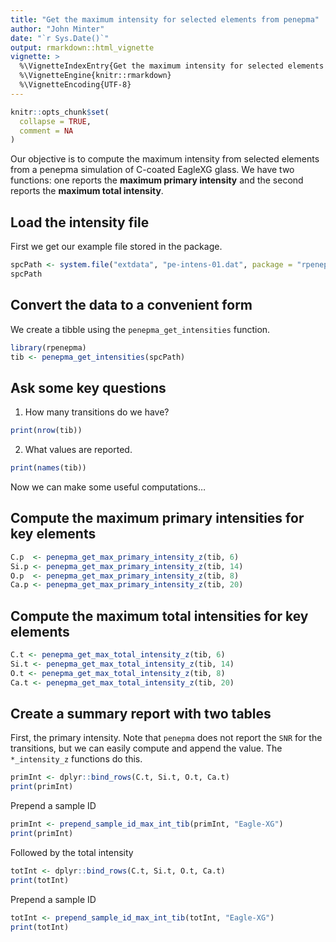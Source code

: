 ```yaml
---
title: "Get the maximum intensity for selected elements from penepma"
author: "John Minter"
date: "`r Sys.Date()`"
output: rmarkdown::html_vignette
vignette: >
  %\VignetteIndexEntry{Get the maximum intensity for selected elements from penepma}
  %\VignetteEngine{knitr::rmarkdown}
  %\VignetteEncoding{UTF-8}
---
```


```r
knitr::opts_chunk$set(
  collapse = TRUE,
  comment = NA
)
```

Our objective is to compute the maximum intensity from selected elements
from a penepma simulation of C-coated EagleXG glass. We have two
functions: one reports the **maximum primary intensity** and the 
second reports the **maximum total intensity**.

## Load the intensity file

First we get our example file stored in the package.

```r
spcPath <- system.file("extdata", "pe-intens-01.dat", package = "rpenepma")
spcPath
```

## Convert the data to a convenient form 

We create a tibble using the `penepma_get_intensities` function.


```r
library(rpenepma)
tib <- penepma_get_intensities(spcPath)
```

## Ask some key questions

1. How many transitions do we have? 

```r
print(nrow(tib))
```

2. What values are reported.

```r
print(names(tib))
```

Now we can make some useful computations...

## Compute the maximum primary intensities for key elements


```r
C.p  <- penepma_get_max_primary_intensity_z(tib, 6)
Si.p <- penepma_get_max_primary_intensity_z(tib, 14)
O.p  <- penepma_get_max_primary_intensity_z(tib, 8)
Ca.p <- penepma_get_max_primary_intensity_z(tib, 20)
```

## Compute the maximum total intensities for key elements

```r
C.t <- penepma_get_max_total_intensity_z(tib, 6)
Si.t <- penepma_get_max_total_intensity_z(tib, 14)
O.t <- penepma_get_max_total_intensity_z(tib, 8)
Ca.t <- penepma_get_max_total_intensity_z(tib, 20)
```

## Create a summary report with two tables

First, the primary intensity. Note that `penepma` does not report
the `SNR` for the transitions, but we can easily compute and append
the value. The `*_intensity_z` functions do this.

```r
primInt <- dplyr::bind_rows(C.t, Si.t, O.t, Ca.t)
print(primInt)
```

Prepend a sample ID

```r
primInt <- prepend_sample_id_max_int_tib(primInt, "Eagle-XG")
print(primInt)

```
Followed by the total intensity

```r
totInt <- dplyr::bind_rows(C.t, Si.t, O.t, Ca.t)
print(totInt)
```

Prepend a sample ID

```r
totInt <- prepend_sample_id_max_int_tib(totInt, "Eagle-XG")
print(totInt)

```
